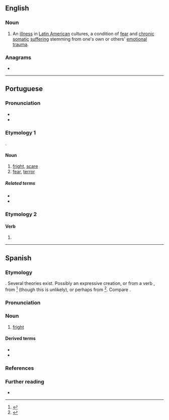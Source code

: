 ==English==
{{wikipedia}}

===Noun===
{{en-noun|-}}

# An [[illness]] in [[Latin American]] cultures, a condition of [[fear]] and [[chronic]] [[somatic]] [[suffering]] stemming from one's own or others' [[emotional]] [[trauma]].

===Anagrams===
* {{anagrams|en|a=osstu|SOTUs|Sutos|ousts}}

----

==Portuguese==

===Pronunciation===
{{pt-IPA}}
* {{rhymes|pt|ustu|q1=Brazil|uʃtu|q2=Portugal, Rio de Janeiro|s=2}}
* {{hyph|pt|sus|to}}

===Etymology 1===
{{deverbal|pt|sustar}}.

====Noun====
{{pt-noun|m}}

# [[fright]], [[scare]]
# [[fear]], [[terror]]

=====Related terms=====
* {{l|pt|assustar}}
* {{l|pt|sustar}}

===Etymology 2===

====Verb====
{{head|pt|verb form}}

# {{pt-verb form of|sustar}}

----

==Spanish==

===Etymology===
{{unk|es|title=Uncertain}}. Several theories exist. Possibly an expressive creation, or from a verb {{m|es||*sustar}}, from {{der|es|la|suscitāre}}<ref>{{R:es:DRAE|entry=susto|id=Yq81p46}}</ref> (though this is unlikely), or perhaps from {{m|la|substāre}}<ref>{{R:es:DCECH}}</ref>. Compare {{cog|pt|susto}}.

===Pronunciation===
{{es-pr}}

===Noun===
{{es-noun|m}}

# [[fright]]

====Derived terms====
* {{l|es|asustar}}
* {{l|es|no ganar para sustos}}

===References===
<references/>

===Further reading===
* {{R:es:DRAE}}

{{C|es|Fear}}
